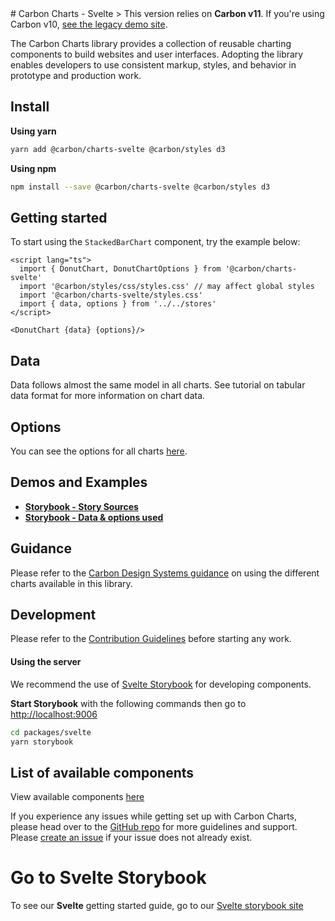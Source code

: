 
<Meta title="Docs/Getting Started/Svelte" />
# Carbon Charts - Svelte
> This version relies on <b>Carbon v11</b>. If you're using Carbon v10, <a href="https://carbon-charts-0x.netlify.app" target="_blank" rel="noreferrer">see the legacy demo site</a>.

The Carbon Charts library provides a collection of reusable charting components to
build websites and user interfaces. Adopting the library enables developers to use
consistent markup, styles, and behavior in prototype and production work.

## Install

**Using yarn**
```bash
yarn add @carbon/charts-svelte @carbon/styles d3
```

**Using npm**
```bash
npm install --save @carbon/charts-svelte @carbon/styles d3
```

## Getting started
To start using the `StackedBarChart` component, try the example below:

```tsx
<script lang="ts">
  import { DonutChart, DonutChartOptions } from '@carbon/charts-svelte'
  import '@carbon/styles/css/styles.css' // may affect global styles
  import '@carbon/charts-svelte/styles.css'
  import { data, options } from '../../stores'
</script>

<DonutChart {data} {options}/>
```

## Data
Data follows almost the same model in all charts.
See tutorial on tabular data format for more information on chart data.

## Options

You can see the options for all charts
[here](https://charts.carbondesignsystem.com/documentation/modules/_interfaces_charts_.html).

## Demos and Examples
+ **[Storybook - Story Sources](https://github.com/carbon-design-system/carbon-charts/tree/master/packages/svelte/stories)**
+ **[Storybook - Data & options used](https://github.com/carbon-design-system/carbon-charts/tree/master/packages/core/demo/data)**

## Guidance

Please refer to the
[Carbon Design Systems guidance](https://www.carbondesignsystem.com/data-visualization/chart-types)
on using the different charts available in this library.

## Development
Please refer to the
[Contribution Guidelines](https://github.com/carbon-design-system/carbon-charts/blob/master/CONTRIBUTING.md)
before starting any work.

#### Using the server
We recommend the use of [Svelte Storybook](https://github.com/storybookjs/storybook/tree/next/app/svelte)
for developing components.

**Start Storybook** with the following commands then go to [http://localhost:9006](http://localhost:9006)
```bash
cd packages/svelte
yarn storybook
```

## List of available components
View available components [here](https://github.com/carbon-design-system/carbon-charts#component-status)

If you experience any issues while getting set up with Carbon Charts, please head over to
the [GitHub repo](https://github.com/carbon-design-system/carbon-charts)
for more guidelines and support.
Please [create an issue](https://github.com/carbon-design-system/carbon-charts/issues)
if your issue does not already exist.

# Go to Svelte Storybook
To see our **Svelte** getting started guide, go to our [Svelte storybook site](https://charts.carbondesignsystem.com/svelte/?path=/story/docs-getting-started--instructions)
